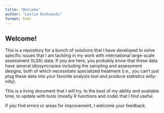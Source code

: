 ```yaml
---
title: "Welcome"
author: "Leslie Rutkowski"
format: html
---
```


## Welcome!

This is a repository for a bunch of solutions that I have developed to solve specific issues that I am tackling in my work with international large-scale assessment (ILSA) data. If you are here, you probably know that these data have several idiosyncrasies including the sampling and assessment designs, both of which necessitate specialized treatment (i.e., you can't just plug these data into your favorite analysis tool and produce statistics willy-nilly).

This is a living document that I will try, to the best of my ability and available time, to update with tools (mostly R functions and code) that I find useful.

If you find errors or areas for improvement, I welcome your feedback. 
